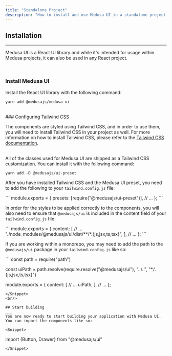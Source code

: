 ```yaml
---
title: "Standalone Project"
description: "How to install and use Medusa UI in a standalone project."
---
```


## Installation

---

Medusa UI is a React UI library and while it's intended for usage within Medusa projects, it can also be used in any React project.

<br />

### Install Medusa UI

Install the React UI library with the following command:

<Command className="my-4">`yarn add @medusajs/medusa-ui`</Command>

<br />
### Configuring Tailwind CSS

The components are styled using Tailwind CSS, and in order to use them, you will need to install Tailwind CSS in your project as well.
For more information on how to install Tailwind CSS, please refer to the [Tailwind CSS documentation](https://tailwindcss.com/docs/installation).

<br />
All of the classes used for Medusa UI are shipped as a Tailwind CSS customization.
You can install it with the following command:

<Command className="my-4">`yarn add -D @medusajs/ui-preset`</Command>

After you have installed Tailwind CSS and the Medusa UI preset, you need to add the following to your <Code>tailwind.config.js</Code> file:

<Snippet>
```
module.exports = {
  presets: [require("@medusajs/ui-preset")],
  // ...
};
```
</Snippet>

In order for the styles to be applied correctly to the components, you will also need to ensure that
<Code>@medusajs/ui</Code> is included in the content field of your <Code>tailwind.config.js</Code> file:

<Snippet>
```
module.exports = {
  content: [
    // ...
    "./node_modules/@medusajs/ui/dist/**/*.{js,jsx,ts,tsx}",
  ],
  // ...
};
```
</Snippet>

If you are working within a monorepo, you may need to add the path to the <Code>@medusajs/ui</Code> package in your <Code>tailwind.config.js</Code> like so:

<Snippet>
```
const path = require("path")

const uiPath = path.resolve(require.resolve("@medusajs/ui"), "../..", "\*_/_.{js,jsx,ts,tsx}")

module.exports = {
  content: [
    // ...
    uiPath,
  ],
  // ...
};

```
</Snippet>
<br/>

## Start building
___
You are now ready to start building your application with Medusa UI. You can import the components like so:

<Snippet>
```
import {Button, Drawer} from "@medusajs/ui"
```
</Snippet>
